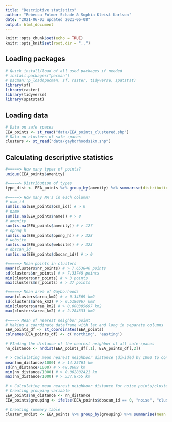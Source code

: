 ```yaml
---
title: "Descriptive statistics"
author: "Rebecca Folmer Schade & Sophia Kleist Karlson"
date: "2021-06-03 updated 2021-06-08"
output: html_document
---
```


```r
knitr::opts_chunk$set(echo = TRUE)
knitr::opts_knit$set(root.dir = "..")
```

## Loading packages

```r
# Quick install/load of all used packages if needed 
# install.packages("pacman")
# pacman::p_load(pacman, sf, raster, tidyverse, spatstat)
library(sf)
library(raster) 
library(tidyverse)
library(spatstat)
```

## Loading data 

```r
# Data on safe spaces 
EEA_points <- st_read("data/EEA_points_clustered.shp")
# Data on clusters of safe spaces 
clusters <- st_read("data/gayborhoods1km.shp")
```

## Calculating descriptive statistics

```r
#=====> How many types of points? 
unique(EEA_points$amenity)

#=====> Distribution of types
type_dist <- EEA_points %>% group_by(amenity) %>% summarise(distribution = n(), percent = (distribution/625)*100)

#=====> How many NA's in each column?
# osm_id
sum(is.na(EEA_points$osm_id)) # > 0
# name
sum(is.na(EEA_points$name)) # > 8
# amenity
sum(is.na(EEA_points$amenity)) # > 127
# opnng_h
sum(is.na(EEA_points$opnng_h)) # > 328
# website
sum(is.na(EEA_points$website)) # > 323
# dbscan_id
sum(is.na(EEA_points$dbscan_id)) # > 0

#=====> Mean points in clusters
mean(clusters$nr_points) # > 7.653846 points
sd(clusters$nr_points) # > 7.33748 points
min(clusters$nr_points) # > 3 points
max(clusters$nr_points) # > 37 points

#=====> Mean area of Gayborhoods
mean(clusters$area_km2) # > 0.34569 km2
sd(clusters$area_km2) # > 0.5180967 km2
min(clusters$area_km2) # > 0.000385697 km2
max(clusters$area_km2) # > 2.284333 km2

#====> Mean of nearest neighbor point
# Making a coordinate dataframe with lat and long in separate columns
EEA_points_df <- st_coordinates(EEA_points)
colnames(EEA_points_df) <- c('northing', 'easting')

# FInding the distance of the nearest neighbor of all safe-spaces
nn_distance <- nndist(EEA_points_df[,1], EEA_points_df[,2])

# > Caclulating mean nearest neighboor distance (divided by 1000 to convert from m to km)
mean(nn_distance/1000) # > 14.25761 km
sd(nn_distance/1000) # > 48.8609 km
min(nn_distance/1000) # > 0.002802421 km
max(nn_distance/1000) # > 537.8755 km 

# > Calculating mean nearest neighboor distance for noise points/clusters
# Creating grouping variable 
EEA_points$nn_distance <- nn_distance
EEA_points$grouping <- ifelse(EEA_points$dbscan_id == 0, "noise", "cluster") 

# Creating summary table
cluster_nndist <- EEA_points %>% group_by(grouping) %>% summarise(mean = mean(nn_distance/1000), sd = sd(nn_distance/1000), min = min(nn_distance/1000), max = max(nn_distance/1000))
```

